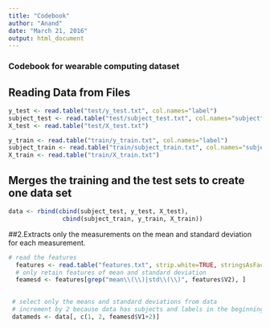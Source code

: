 ```yaml
---
title: "Codebook"
author: "Anand"
date: "March 21, 2016"
output: html_document
---
```

### Codebook for wearable computing dataset

## Reading Data from Files
```r
y_test <- read.table("test/y_test.txt", col.names="label") 
subject_test <- read.table("test/subject_test.txt", col.names="subject") 
X_test <- read.table("test/X_test.txt") 

y_train <- read.table("train/y_train.txt", col.names="label") 
subject_train <- read.table("train/subject_train.txt", col.names="subject") 
X_train <- read.table("train/X_train.txt") 

```

## Merges the training and the test sets to create one data set

```r
data <- rbind(cbind(subject_test, y_test, X_test), 
               cbind(subject_train, y_train, X_train)) 
```

##2.Extracts only the measurements on the mean and standard deviation for each measurement. 

```r

# read the features 
  features <- read.table("features.txt", strip.white=TRUE, stringsAsFactors=FALSE) 
  # only retain features of mean and standard deviation 
  feamesd <- features[grep("mean\\(\\)|std\\(\\)", features$V2), ] 
 

 # select only the means and standard deviations from data 
 # increment by 2 because data has subjects and labels in the beginning 
 datameds <- data[, c(1, 2, feamesd$V1+2)] 
 
```

